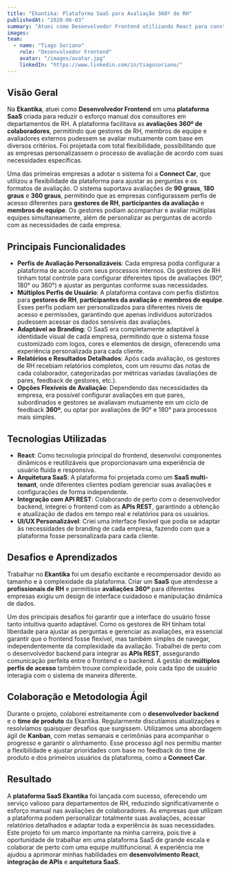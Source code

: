 ```yaml
---
title: "Ekantika: Plataforma SaaS para Avaliação 360º de RH"
publishedAt: "2020-06-03"
summary: "Atuei como Desenvolvedor Frontend utilizando React para construir a Ekantika, uma plataforma SaaS projetada para automatizar e simplificar as avaliações 360º de colaboradores para departamentos de RH. A plataforma permitia a personalização completa dos processos de avaliação, atendendo clientes como a Connect Car."
images:
team:
  - name: "Tiago Soriano"
    role: "Desenvolvedor Frontend"
    avatar: "/images/avatar.jpg"
    linkedIn: "https://www.linkedin.com/in/tiagosoriano/"
---
```


## Visão Geral

Na **Ekantika**, atuei como **Desenvolvedor Frontend** em uma **plataforma SaaS** criada para reduzir o esforço manual dos consultores em departamentos de RH. A plataforma facilitava as **avaliações 360º de colaboradores**, permitindo que gestores de RH, membros de equipe e avaliadores externos pudessem se avaliar mutuamente com base em diversos critérios. Foi projetada com total flexibilidade, possibilitando que as empresas personalizassem o processo de avaliação de acordo com suas necessidades específicas.

Uma das primeiras empresas a adotar o sistema foi a **Connect Car**, que utilizou a flexibilidade da plataforma para ajustar as perguntas e os formatos de avaliação. O sistema suportava avaliações de **90 graus**, **180 graus** e **360 graus**, permitindo que as empresas configurassem perfis de acesso diferentes para **gestores de RH**, **participantes da avaliação** e **membros de equipe**. Os gestores podiam acompanhar e avaliar múltiplas equipes simultaneamente, além de personalizar as perguntas de acordo com as necessidades de cada empresa.

## Principais Funcionalidades

- **Perfis de Avaliação Personalizáveis**: Cada empresa podia configurar a plataforma de acordo com seus processos internos. Os gestores de RH tinham total controle para configurar diferentes tipos de avaliações (90°, 180° ou 360°) e ajustar as perguntas conforme suas necessidades.
- **Múltiplos Perfis de Usuário**: A plataforma contava com perfis distintos para **gestores de RH**, **participantes da avaliação** e **membros de equipe**. Esses perfis podiam ser personalizados para diferentes níveis de acesso e permissões, garantindo que apenas indivíduos autorizados pudessem acessar os dados sensíveis das avaliações.
- **Adaptável ao Branding**: O SaaS era completamente adaptável à identidade visual de cada empresa, permitindo que o sistema fosse customizado com logos, cores e elementos de design, oferecendo uma experiência personalizada para cada cliente.
- **Relatórios e Resultados Detalhados**: Após cada avaliação, os gestores de RH recebiam relatórios completos, com um resumo das notas de cada colaborador, categorizadas por métricas variadas (avaliações de pares, feedback de gestores, etc.).
- **Opções Flexíveis de Avaliação**: Dependendo das necessidades da empresa, era possível configurar avaliações em que pares, subordinados e gestores se avaliavam mutuamente em um ciclo de feedback **360º**, ou optar por avaliações de 90° e 180° para processos mais simples.

## Tecnologias Utilizadas

- **React**: Como tecnologia principal do frontend, desenvolvi componentes dinâmicos e reutilizáveis que proporcionavam uma experiência de usuário fluida e responsiva.
- **Arquitetura SaaS**: A plataforma foi projetada como um **SaaS multi-tenant**, onde diferentes clientes podiam gerenciar suas avaliações e configurações de forma independente.
- **Integração com API REST**: Colaborando de perto com o desenvolvedor backend, integrei o frontend com as **APIs REST**, garantindo a obtenção e atualização de dados em tempo real e relatórios para os usuários.
- **UI/UX Personalizável**: Criei uma interface flexível que podia se adaptar às necessidades de branding de cada empresa, fazendo com que a plataforma fosse personalizada para cada cliente.

## Desafios e Aprendizados

Trabalhar no **Ekantika** foi um desafio excitante e recompensador devido ao tamanho e à complexidade da plataforma. Criar um **SaaS** que atendesse a **profissionais de RH** e permitisse **avaliações 360º** para diferentes empresas exigiu um design de interface cuidadoso e manipulação dinâmica de dados.

Um dos principais desafios foi garantir que a interface do usuário fosse tanto intuitiva quanto adaptável. Como os gestores de RH tinham total liberdade para ajustar as perguntas e gerenciar as avaliações, era essencial garantir que o frontend fosse flexível, mas também simples de navegar, independentemente da complexidade da avaliação. Trabalhei de perto com o desenvolvedor backend para integrar as **APIs REST**, assegurando comunicação perfeita entre o frontend e o backend. A gestão de **múltiplos perfis de acesso** também trouxe complexidade, pois cada tipo de usuário interagia com o sistema de maneira diferente.

## Colaboração e Metodologia Ágil

Durante o projeto, colaborei estreitamente com o **desenvolvedor backend** e o **time de produto** da Ekantika. Regularmente discutíamos atualizações e resolvíamos quaisquer desafios que surgissem. Utilizamos uma abordagem ágil de **Kanban**, com metas semanais e cerimônias para acompanhar o progresso e garantir o alinhamento. Esse processo ágil nos permitiu manter a flexibilidade e ajustar prioridades com base no feedback do time de produto e dos primeiros usuários da plataforma, como a **Connect Car**.

## Resultado

A **plataforma SaaS Ekantika** foi lançada com sucesso, oferecendo um serviço valioso para departamentos de RH, reduzindo significativamente o esforço manual nas avaliações de colaboradores. As empresas que utilizam a plataforma podem personalizar totalmente suas avaliações, acessar relatórios detalhados e adaptar toda a experiência às suas necessidades. Este projeto foi um marco importante na minha carreira, pois tive a oportunidade de trabalhar em uma plataforma SaaS de grande escala e colaborar de perto com uma equipe multifuncional. A experiência me ajudou a aprimorar minhas habilidades em **desenvolvimento React**, **integração de APIs** e **arquitetura SaaS**.

